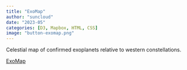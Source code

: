 ```yaml
---
title: "ExoMap"
author: "suncloud"
date: "2023-05"
categories: [D3, Mapbox, HTML, CSS]
image: "button-exomap.png"
---
```


Celestial map of confirmed exoplanets relative to western constellations.

[ExoMap](https://sunny-netizen.github.io/exomap/)
